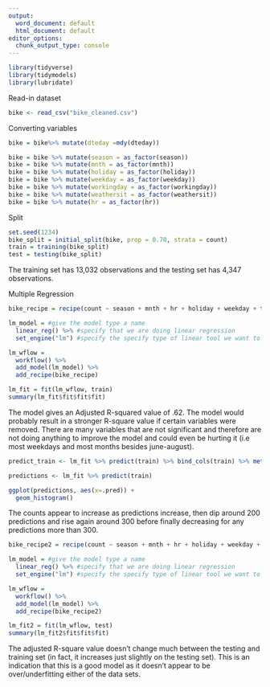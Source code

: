 ```yaml
---
output:
  word_document: default
  html_document: default
editor_options:
  chunk_output_type: console
---
```

```r
library(tidyverse)
library(tidymodels)
library(lubridate)
```

Read-in dataset
```r
bike <- read_csv("bike_cleaned.csv")
```

Converting variables
```r
bike = bike%>% mutate(dteday =mdy(dteday))

bike = bike %>% mutate(season = as_factor(season))
bike = bike %>% mutate(mnth = as_factor(mnth))
bike = bike %>% mutate(holiday = as_factor(holiday))
bike = bike %>% mutate(weekday = as_factor(weekday))
bike = bike %>% mutate(workingday = as_factor(workingday))
bike = bike %>% mutate(weathersit = as_factor(weathersit))
bike = bike %>% mutate(hr = as_factor(hr))
```

Split
```r
set.seed(1234)
bike_split = initial_split(bike, prop = 0.70, strata = count)
train = training(bike_split)
test = testing(bike_split)
```
The training set has 13,032 observations and the testing set has 4,347 observations.


Multiple Regression
```r
bike_recipe = recipe(count ~ season + mnth + hr + holiday + weekday + temp + weathersit, train)

lm_model = #give the model type a name 
  linear_reg() %>% #specify that we are doing linear regression
  set_engine("lm") #specify the specify type of linear tool we want to use 

lm_wflow = 
  workflow() %>% 
  add_model(lm_model) %>% 
  add_recipe(bike_recipe)

lm_fit = fit(lm_wflow, train)
summary(lm_fit$fit$fit$fit)
```

The model gives an Adjusted R-squared value of .62. The model would probably result in a stronger R-square value if certain variables were removed. There are many variables that are not significant and therefore are not doing anything to improve the model and could even be hurting it (i.e most weekdays and most months besides june-august).

```r
predict_train <- lm_fit %>% predict(train) %>% bind_cols(train) %>% metrics(truth = count, estimate = .pred)
```

```r
predictions <- lm_fit %>% predict(train)
```

```r
ggplot(predictions, aes(x=.pred)) +
  geom_histogram()
```

The counts appear to increase as predictions increase, then dip around 200 predictions and rise again around 300 before finally decreasing for any predictions more than 300. 

```r
bike_recipe2 = recipe(count ~ season + mnth + hr + holiday + weekday + temp + weathersit, test)

lm_model = #give the model type a name 
  linear_reg() %>% #specify that we are doing linear regression
  set_engine("lm") #specify the specify type of linear tool we want to use 

lm_wflow = 
  workflow() %>% 
  add_model(lm_model) %>% 
  add_recipe(bike_recipe2)

lm_fit2 = fit(lm_wflow, test)
summary(lm_fit2$fit$fit$fit)
```

The adjusted R-square value doesn't change much between the testing and training set (in fact, it increases just slightly on the testing set). This is an indication that this is a good model as it doesn't appear to be over/underfitting either of the data sets. 
